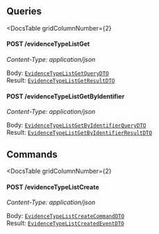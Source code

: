 


<div
  class={"spacer"}
/>



## Queries

<DocsTable
  gridColumnNumber={2}
>

  <div>

  

#### POST /evidenceTypeListGet

*Content-Type: application/json*
  </div>

  <div>

    
Body: [`EvidenceTypeListGetQueryDTO`](#evidence-type-list-get)  
Result: [`EvidenceTypeListGetResultDTO`](#evidence-type-list-get)
  </div>

  <div>

  

#### POST /evidenceTypeListGetByIdentifier

*Content-Type: application/json*
  </div>

  <div>

    
Body: [`EvidenceTypeListGetByIdentifierQueryDTO`](#evidence-type-list-get)  
Result: [`EvidenceTypeListGetByIdentifierResultDTO`](#evidence-type-list-get)
  </div>
</DocsTable>

<div
  class={"spacer"}
/>



## Commands

<DocsTable
  gridColumnNumber={2}
>

  <div>

  

#### POST /evidenceTypeListCreate

*Content-Type: application/json*
  </div>

  <div>

    
Body: [`EvidenceTypeListCreateCommandDTO`](#evidence-type-list-create)  
Result: [`EvidenceTypeListCreatedEventDTO`](#evidence-type-list-create)
  </div>
</DocsTable>
